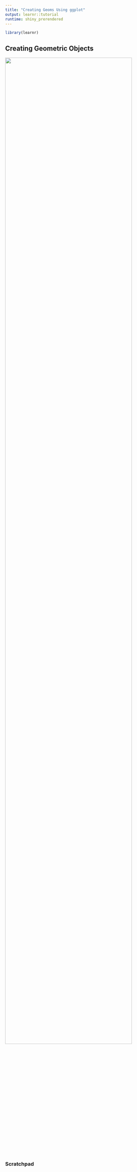 ```yaml
---
title: "Creating Geoms Using ggplot"
output: learnr::tutorial
runtime: shiny_prerendered
---
```

```r
library(learnr)
```
## Creating Geometric Objects

![](https://youtu.be/y1NjU_zDfpo){width="90%"}

### Scratchpad
```r

```